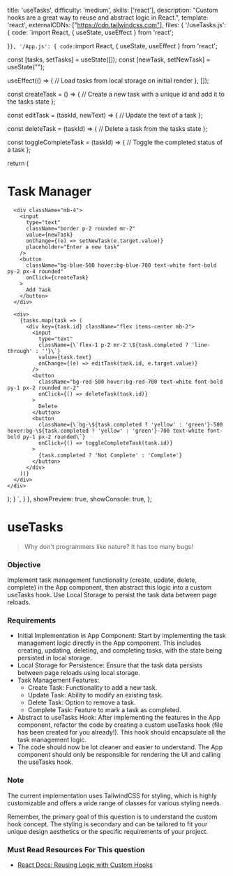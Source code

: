   title: 'useTasks',
  difficulty: 'medium',
  skills: ['react'],
  description:
    "Custom hooks are a great way to reuse and abstract logic in React.",
  template: 'react',
  externalCDNs: ["https://cdn.tailwindcss.com"],
  files: {
    '/useTasks.js': {
      code: `import React, { useState, useEffect } from 'react';

  
}`
},
    '/App.js': {
      code: `import React, { useState, useEffect } from 'react';

  const [tasks, setTasks] = useState([]);
  const [newTask, setNewTask] = useState("");

  useEffect(() => {
    // Load tasks from local storage on initial render
  }, []);

  const createTask = () => {
    // Create a new task with a unique id and add it to the tasks state
  };

  const editTask = (taskId, newText) => {
    // Update the text of a task
  };

  const deleteTask = (taskId) => {
    // Delete a task from the tasks state
  };

  const toggleCompleteTask = (taskId) => {
    // Toggle the completed status of a task
  };

  return (
    <div className="container mx-auto p-4">
      <h1 className="text-2xl font-bold mb-4">Task Manager</h1>

      <div className="mb-4">
        <input 
          type="text" 
          className="border p-2 rounded mr-2"
          value={newTask}
          onChange={(e) => setNewTask(e.target.value)}
          placeholder="Enter a new task"
        />
        <button 
          className="bg-blue-500 hover:bg-blue-700 text-white font-bold py-2 px-4 rounded"
          onClick={createTask}
        >
          Add Task
        </button>
      </div>

      <div>
        {tasks.map(task => (
          <div key={task.id} className="flex items-center mb-2">
            <input 
              type="text"
              className={\`flex-1 p-2 mr-2 \${task.completed ? 'line-through' : ''}\`}
              value={task.text}
              onChange={(e) => editTask(task.id, e.target.value)}
            />
            <button 
              className="bg-red-500 hover:bg-red-700 text-white font-bold py-1 px-2 rounded mr-2"
              onClick={() => deleteTask(task.id)}
            >
              Delete
            </button>
            <button 
              className={\`bg-\${task.completed ? 'yellow' : 'green'}-500 hover:bg-\${task.completed ? 'yellow' : 'green'}-700 text-white font-bold py-1 px-2 rounded\`}
              onClick={() => toggleCompleteTask(task.id)}
            >
              {task.completed ? 'Not Complete' : 'Complete'}
            </button>
          </div>
        ))}
      </div>
    </div>
  );
}
`,
    }
  },
  showPreview: true,
  showConsole: true,
};


# useTasks

> Why don't programmers like nature?
> It has too many bugs!

### Objective
Implement task management functionality (create, update, delete, complete) in the App component, then abstract this logic into a custom useTasks hook. Use Local Storage to persist the task data between page reloads.


### Requirements
- Initial Implementation in App Component: Start by implementing the task management logic directly in the App component. This includes creating, updating, deleting, and completing tasks, with the state being persisted in local storage.
- Local Storage for Persistence: Ensure that the task data persists between page reloads using local storage.
- Task Management Features:
  - Create Task: Functionality to add a new task.
  - Update Task: Ability to modify an existing task.
  - Delete Task: Option to remove a task.
  - Complete Task: Feature to mark a task as completed.
- Abstract to useTasks Hook: After implementing the features in the App component, refactor the code by creating a custom useTasks hook (file has been created for you already!). This hook should encapsulate all the task management logic.
- The code should now be lot cleaner and easier to understand. The App component should only be responsible for rendering the UI and calling the useTasks hook.

### Note
The current implementation uses TailwindCSS for styling, which is highly customizable and offers a wide range of classes for various styling needs.

Remember, the primary goal of this question is to understand the custom hook concept. The styling is secondary and can be tailored to fit your unique design aesthetics or the specific requirements of your project.

### Must Read Resources For This question
- <a target="_blank" href="https://react.dev/learn/reusing-logic-with-custom-hooks">React Docs: Reusing Logic with Custom Hooks</a>